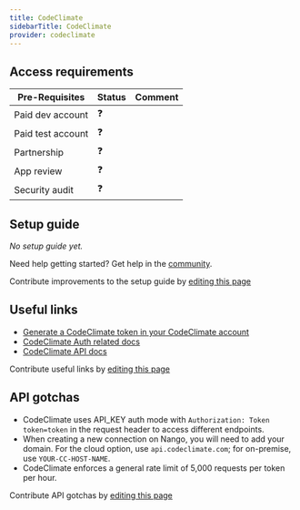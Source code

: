```yaml
---
title: CodeClimate
sidebarTitle: CodeClimate
provider: codeclimate
---
```




<Overview />
<PreBuiltTooling />
<PreBuiltUseCases />

## Access requirements
| Pre-Requisites | Status | Comment|
| - | - | - |
| Paid dev account | ❓ |  |
| Paid test account | ❓ |  |
| Partnership | ❓ | |
| App review | ❓ |  |
| Security audit | ❓ | |


## Setup guide

_No setup guide yet._

<Tip>Need help getting started? Get help in the [community](https://nango.dev/slack).</Tip>

<Note>Contribute improvements to the setup guide by [editing this page](https://github.com/nangohq/nango/tree/master/docs-v2/integrations/all/codeclimate.mdx)</Note>


## Useful links

-   [Generate a CodeClimate token in your CodeClimate account](https://codeclimate.com/profile/tokens)
-   [CodeClimate Auth related docs](https://developer.codeclimate.com/#authentication)
-   [CodeClimate API docs](https://developer.codeclimate.com/#overview)

<Note>Contribute useful links by [editing this page](https://github.com/nangohq/nango/tree/master/docs-v2/integrations/all/codeclimate.mdx)</Note>

## API gotchas

- CodeClimate uses API_KEY auth mode with `Authorization: Token token=token` in the request header to access different endpoints.
- When creating a new connection on Nango, you will need to add your domain. For the cloud option, use `api.codeclimate.com`; for on-premise, use `YOUR-CC-HOST-NAME`.
- CodeClimate enforces a general rate limit of 5,000 requests per token per hour.

<Note>Contribute API gotchas by [editing this page](https://github.com/nangohq/nango/tree/master/docs-v2/integrations/all/codeclimate.mdx)</Note>
